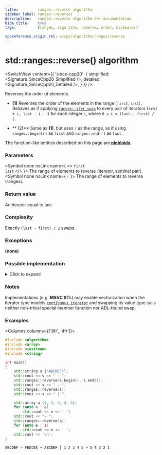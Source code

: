 ```yaml
---
title:         ranges::reverse algorithm
sidebar_label: ranges::reverse(  )
description:   ranges::reverse algorithm C++ documentation
hide_title:    true
tags:          [ranges, algorithm, reverse, order, backwards]

cppreference_origin_rel: w/cpp/algorithm/ranges/reverse
---
```



<!-- Terms -->


<!----------------- Codes ---------------------->


# std::ranges::reverse() algorithm

<SwitchView content={{
	'since-cpp20': {
		simplified:	<Signature_SinceCpp20_Simplified />,
		detailed:	<Signature_SinceCpp20_Detailed />,
	}
}} />

Reverses the order of elements.

- **(1)** Reverses the order of the elements in the range [`first`; `last`).  
	Behaves as if applying [`ranges::iter_swap`](#) to every pair of iterators `first + i, last - i - 1` for each integer `i`, where `0 ≤ i < (last - first) / 2`.

- ** (2)** Same as **(1)**, but uses `r` as the range, as if using `ranges::begin(r)` as `first` and `ranges::end(r)` as `last`.

The function-like entities described on this page are [**niebloids**](#).

### Parameters

<SymbolTable>

  <Symbol none noLink name={ <> <code>first</code> <br/> <code>last</code> </> }>
    The range of elements to reverse (iterator, sentinel pair).
  </Symbol>
  <Symbol none noLink name={ <code>r</code> }>
    The range of elements to reverse (ranges).
  </Symbol>

</SymbolTable>

### Return value

An iterator equal to last.

### Complexity

Exactly `(last - first) / 2` swaps.

### Exceptions

**(none)**

### Possible implementation

<details>
<summary>Click to expand</summary>

```cpp
struct reverse_fn
{
    template<std::bidirectional_iterator I, std::sentinel_for<I> S>
		requires std::permutable<I>
    constexpr I operator()(I first, S last) const
    {
        auto last2 {ranges::next(first, last)};
        for (auto tail {last2}; !(first == tail or first == --tail); ++first)
            ranges::iter_swap(first, tail);
        return last2;
    }

    template<ranges::bidirectional_range R>
		requires std::permutable<ranges::iterator_t<R>>
    constexpr ranges::borrowed_iterator_t<R>
        operator()(R&& r) const
    {
        return (*this)(ranges::begin(r), ranges::end(r));
    }
};

inline constexpr reverse_fn reverse {};
```

</details>

### Notes

Implementations (e.g. **MSVC STL**) may enable vectorization when the iterator type models [`contiguous_iterator`](#) and swapping its value type calls neither non-trivial special member function nor ADL-found swap.

### Examples

<Columns columns={['8fr', '4fr']}>
<div>

```cpp title='Main.cpp' showLineNumbers
#include <algorithm>
#include <array>
#include <iostream>
#include <string>

int main()
{
    std::string s {"ABCDEF"};
    std::cout << s << " → ";
    std::ranges::reverse(s.begin(), s.end());
    std::cout << s << " → ";
    std::ranges::reverse(s);
    std::cout << s << " │ ";

    std::array a {1, 2, 3, 4, 5};
    for (auto e : a)
        std::cout << e << ' ';
    std::cout << "→ ";
    std::ranges::reverse(a);
    for (auto e : a)
        std::cout << e << ' ';
    std::cout << '\n';
}
```

</div>
<div>

```plaintext title="Output"
ABCDEF → FEDCBA → ABCDEF │ 1 2 3 4 5 → 5 4 3 2 1
```

</div>
</Columns>
